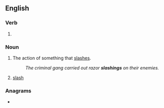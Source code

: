 ==English==

===Verb===
{{head|en|verb form}}

# {{present participle of|slash|lang=en|nocat=1}}

===Noun===
{{en-noun|~}}

# The action of something that [[slash]]es.
#: ''The criminal gang carried out razor '''slashings''' on their enemies.''
# {{lb|en|forestry|in the plural}} [[slash]] {{qualifier|woody debris}}

===Anagrams===
* {{anagrams|en|a=aghilnss|Singhals|ashlings|hassling|lashings|slangish}}
